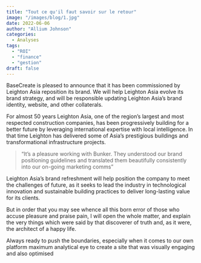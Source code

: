 ```yaml
---
title: "Tout ce qu'il faut savoir sur le retour"
image: "/images/blog/1.jpg"
date: 2022-06-06
author: "Allium Johnson"
categories:
  - Analyses
tags:
  - "ROI"
  - "finance"
  - "gestion"
draft: false
---
```


BaseCreate is pleased to announce that it has been commissioned by Leighton Asia reposition its brand. We will help Leighton Asia evolve its brand strategy, and will be responsible updating Leighton Asia’s brand identity, website, and other collaterals.

For almost 50 years Leighton Asia, one of the region’s largest and most respected construction companies, has been progressively building for a better future by leveraging international expertise with local intelligence. In that time Leighton has delivered some of Asia’s prestigious buildings and transformational infrastructure projects.

> “It’s a pleasure working with Bunker. They understood our brand positioning guidelines and translated them beautifully consistently into our on-going marketing comms”

Leighton Asia’s brand refreshment will help position the company to meet the challenges of future, as it seeks to lead the industry in technological innovation and sustainable building practices to deliver long-lasting value for its clients.

<ImageList>
  <ImageItem
    width="1/2"
    imageSrc="/images/gallery/3.jpg"
    imageAlt="example alt text"
  />
  <ImageItem
    width="1/2"
    imageSrc="/images/gallery/4.jpg"
    imageAlt="example alt text"
  />
</ImageList>

But in order that you may see whence all this born error of those who accuse
pleasure and praise pain, I will open the whole matter, and explain the very
things which were said by that discoverer of truth and, as it were, the
architect of a happy life.

Always ready to push the boundaries, especially when it comes to our own platform maximum analytical eye to create a site that was visually engaging and also optimised
